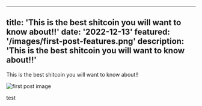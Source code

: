 
---

title: 'This is the best shitcoin you will want to know about!!'
date: '2022-12-13'
featured: '/images/first-post-features.png'
description: 'This is the best shitcoin you will want to know about!!'
---

This is the best shitcoin you will want to know about!!

![first post image](/images/first-post-content.png)

test
